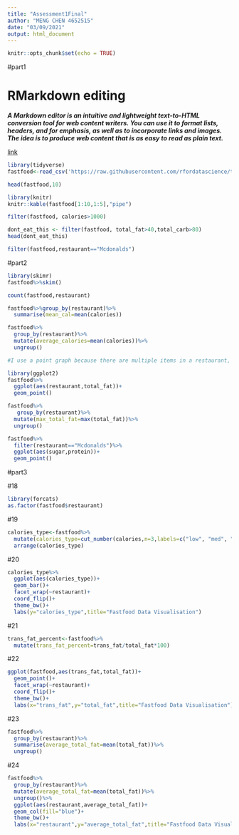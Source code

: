 ```yaml
---
title: "Assessment1Final"
author: "MENG CHEN 4652515"
date: "03/09/2021"
output: html_document
---
```


```r
knitr::opts_chunk$set(echo = TRUE)
```
#part1

# RMarkdown editing

**_A Markdown editor is an intuitive and lightweight text-to-HTML conversion tool for web content writers. You can use it to format lists, headers, and for emphasis, as well as to incorporate links and images. The idea is to produce web content that is as easy to read as plain text._**

[link](https://rmarkdown.rstudio.com/lesson-8.html)

```r
library(tidyverse)
fastfood<-read_csv('https://raw.githubusercontent.com/rfordatascience/tidytuesday/master/data/2018/2018-09-04/fastfood_calories.csv')

head(fastfood,10)

library(knitr)
knitr::kable(fastfood[1:10,1:5],"pipe")

filter(fastfood, calories>1000)

dont_eat_this <- filter(fastfood, total_fat>40,total_carb>80)
head(dont_eat_this)

filter(fastfood,restaurant=="Mcdonalds")

```


#part2
```r
library(skimr)
fastfood%>%skim()

count(fastfood,restaurant)

fastfood%>%group_by(restaurant)%>%
  summarise(mean_cal=mean(calories))

fastfood%>%
  group_by(restaurant)%>%
  mutate(average_calories=mean(calories))%>%
  ungroup()

#I use a point graph because there are multiple items in a restaurant, the variable of total_fat is discrete.

library(ggplot2)
fastfood%>%
  ggplot(aes(restaurant,total_fat))+
  geom_point()

fastfood%>%
   group_by(restaurant)%>%
  mutate(max_total_fat=max(total_fat))%>%
  ungroup()

fastfood%>%
  filter(restaurant=="Mcdonalds")%>%
  ggplot(aes(sugar,protein))+
  geom_point()


```


#part3

#18
```r
library(forcats)
as.factor(fastfood$restaurant)
```

#19
```r
calories_type<-fastfood%>%
  mutate(calories_type=cut_number(calories,n=3,labels=c("low", "med", "high")))%>%
  arrange(calories_type)
```

#20
```r
calories_type%>%
  ggplot(aes(calories_type))+
  geom_bar()+
  facet_wrap(~restaurant)+
  coord_flip()+
  theme_bw()+
  labs(y="calories_type",title="Fastfood Data Visualisation")
```

#21
```r
trans_fat_percent<-fastfood%>%
  mutate(trans_fat_percent=trans_fat/total_fat*100)

```

#22
```r
ggplot(fastfood,aes(trans_fat,total_fat))+
  geom_point()+
  facet_wrap(~restaurant)+
  coord_flip()+
  theme_bw()+
  labs(x="trans_fat",y="total_fat",title="Fastfood Data Visualisation")

```

#23
```r
fastfood%>%
  group_by(restaurant)%>%
  summarise(average_total_fat=mean(total_fat))%>%
  ungroup()
```

#24
```r
fastfood%>%
  group_by(restaurant)%>%
  mutate(average_total_fat=mean(total_fat))%>%
  ungroup()%>%
  ggplot(aes(restaurant,average_total_fat))+
  geom_col(fill="blue")+
  theme_bw()+
  labs(x="restaurant",y="average_total_fat",title="Fastfood Data Visualisation")

```


